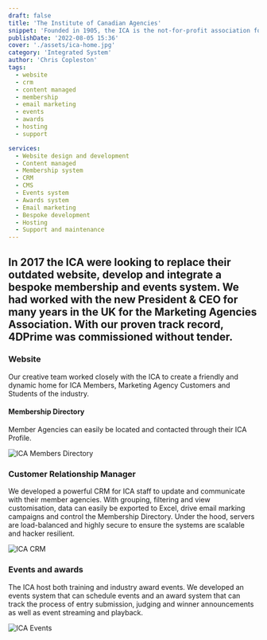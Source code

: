 ```yaml
---
draft: false
title: 'The Institute of Canadian Agencies'
snippet: 'Founded in 1905, the ICA is the not-for-profit association for Canadian advertising, marketing, media and public relations agencies'
publishDate: '2022-08-05 15:36'
cover: './assets/ica-home.jpg'
category: 'Integrated System'
author: 'Chris Copleston'
tags:
  - website
  - crm
  - content managed
  - membership
  - email marketing
  - events
  - awards
  - hosting
  - support

services:
  - Website design and development
  - Content managed
  - Membership system
  - CRM
  - CMS
  - Events system
  - Awards system
  - Email marketing
  - Bespoke development
  - Hosting
  - Support and maintenance
---
```


## In 2017 the ICA were looking to replace their outdated website, develop and integrate a bespoke membership and events system. We had worked with the new President & CEO for many years in the UK for the Marketing Agencies Association. With our proven track record, 4DPrime was commissioned without tender.

### Website

Our creative team worked closely with the ICA to create a friendly and dynamic home for ICA Members, Marketing Agency Customers and Students of the industry.

#### Membership Directory

Member Agencies can easily be located and contacted through their ICA Profile.

![ICA Members Directory](./assets/ica-members.jpg)

### Customer Relationship Manager

We developed a powerful CRM for ICA staff to update and communicate with their member agencies. With grouping, filtering and view customisation, data can easily be exported to Excel, drive email marking campaigns and control the Membership Directory. Under the hood, servers are load-balanced and highly secure to ensure the systems are scalable and hacker resilient.

![ICA CRM](./assets/ica-crm.jpg)

### Events and awards

The ICA host both training and industry award events. We developed an events system that can schedule events and an award system that can track the process of entry submission, judging and winner announcements as well as event streaming and playback.

![ICA Events](./assets/ica-events.png)
